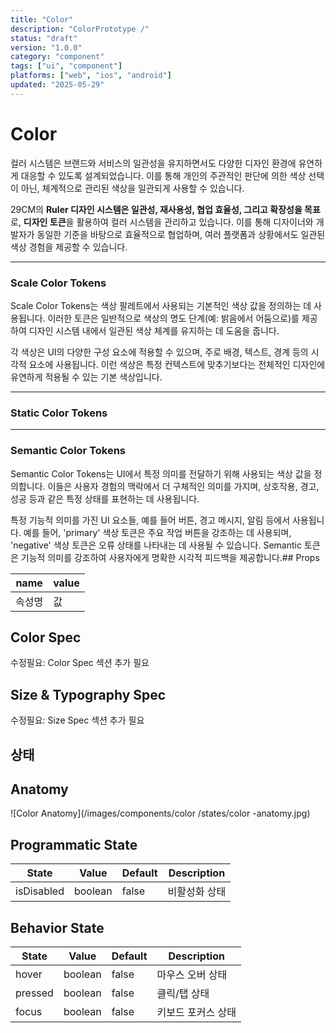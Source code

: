 ```yaml
---
title: "Color"
description: "ColorPrototype /"
status: "draft"
version: "1.0.0"
category: "component"
tags: ["ui", "component"]
platforms: ["web", "ios", "android"]
updated: "2025-05-29"
---
```


# Color 

컬러 시스템은 브랜드와 서비스의 일관성을 유지하면서도 
다양한 디자인 환경에 유연하게 대응할 수 있도록 설계되었습니다. 이를 통해 개인의 주관적인 판단에 의한 색상 선택이 아닌, 체계적으로 관리된 색상을 일관되게 사용할 수 있습니다.

29CM의 **Ruler 디자인 시스템은 일관성, 재사용성, 협업 효율성, 
그리고 확장성을 목표**로, **디자인 토큰**을 활용하여 컬러 시스템을 관리하고 있습니다. 
이를 통해 디자이너와 개발자가 동일한 기준을 바탕으로 효율적으로 협업하며, 
여러 플랫폼과 상황에서도 일관된 색상 경험을 제공할 수 있습니다.

---

### Scale Color Tokens

Scale Color Tokens는 색상 팔레트에서 사용되는 기본적인 색상 값을 정의하는 데 사용됩니다. 
이러한 토큰은 일반적으로 색상의 명도 단계(예: 밝음에서 어둠으로)를 제공하여 디자인 시스템 내에서 일관된 색상 체계를 유지하는 데 도움을 줍니다.

각 색상은 UI의 다양한 구성 요소에 적용할 수 있으며, 주로 배경, 텍스트, 경계 등의 시각적 요소에 사용됩니다. 
이런 색상은 특정 컨텍스트에 맞추기보다는 전체적인 디자인에 유연하게 적용될 수 있는 기본 색상입니다.

---

### Static Color Tokens

---

### Semantic Color Tokens

Semantic Color Tokens는 UI에서 특정 의미를 전달하기 위해 사용되는 색상 값을 정의합니다. 
이들은 사용자 경험의 맥락에서 더 구체적인 의미를 가지며, 상호작용, 경고, 성공 등과 같은 특정 상태를 표현하는 데 사용됩니다.

 특정 기능적 의미를 가진 UI 요소들, 예를 들어 버튼, 경고 메시지, 알림 등에서 사용됩니다. 예를 들어, 'primary' 색상 토큰은 주요 작업 버튼을 강조하는 데 사용되며, 
 'negative' 색상 토큰은 오류 상태를 나타내는 데 사용될 수 있습니다. Semantic 토큰은 기능적 의미를 강조하여 사용자에게 명확한 시각적 피드백을 제공합니다.## Props

| name | value |
| --- | --- |
| 속성명 | 값 |

## Color Spec

수정필요: Color Spec 섹션 추가 필요

## Size & Typography Spec

수정필요: Size Spec 섹션 추가 필요

## 상태

## Anatomy

![Color  Anatomy](/images/components/color /states/color -anatomy.jpg)

## Programmatic State

| State | Value | Default | Description |
| --- | --- | --- | --- |
| isDisabled | boolean | false | 비활성화 상태 |

## Behavior State

| State | Value | Default | Description |
| --- | --- | --- | --- |
| hover | boolean | false | 마우스 오버 상태 |
| pressed | boolean | false | 클릭/탭 상태 |
| focus | boolean | false | 키보드 포커스 상태 |


